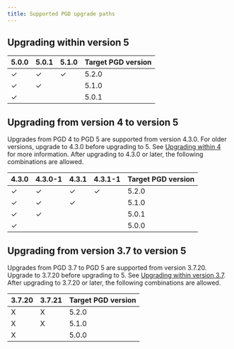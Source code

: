 ```yaml
---
title: Supported PGD upgrade paths
---
```



## Upgrading within version 5

| 5.0.0 | 5.0.1 | 5.1.0 | Target PGD version |
|-------|-------|-------|--------------------|
| ✓     | ✓     | ✓     | 5.2.0              |
| ✓     | ✓     |       | 5.1.0              |
| ✓     |       |       | 5.0.1              |


## Upgrading from version 4 to version 5

Upgrades from PGD 4 to PGD 5 are supported from version 4.3.0. For older versions, upgrade to 4.3.0 before upgrading to 5. See [Upgrading within 4](/pgd/4/upgrades/upgrade_paths/#upgrading-within-version-4) for more information. After upgrading to 4.3.0 or later, the following combinations are allowed.

| 4.3.0 | 4.3.0-1 | 4.3.1 | 4.3.1-1 | Target PGD version |
|-------|---------|-------|---------|--------------------|
| ✓     |  ✓      |   ✓   |    ✓    | 5.2.0              |
| ✓     |  ✓      |   ✓   |         | 5.1.0              |
| ✓     |  ✓      |       |         | 5.0.1              |
| ✓     |         |       |         | 5.0.0              |




## Upgrading from version 3.7 to version 5

Upgrades from PGD 3.7 to PGD 5 are supported from version 3.7.20. Upgrade to 3.7.20 before upgrading to 5. See [Upgrading within version 3.7](/pgd/3.7/bdr/upgrades/supported_paths/#upgrading-within-version-37). After upgrading to 3.7.20 or later, the following combinations are allowed.


| 3.7.20 | 3.7.21 | Target PGD version |
|--------|--------|--------------------|
| X      | X      | 5.2.0              |
| X      | X      | 5.1.0              |
| X      |        | 5.0.0              |


<!---

## Upgrading from version 3.7 to version 5

Currently there are no direct upgrade paths from 3.7 to 5. You must first upgrade your cluster to 4.3.0 or later before upgrading to 5. See [Upgrading from version 3.7 to version 4](/pgd/4/upgrades/upgrade_paths/#upgrading-from-version-37-to-version-4) documentation for more information.


--->











